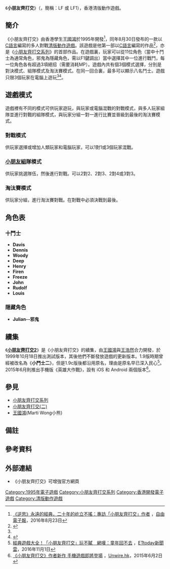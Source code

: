 {{Infobox VG
| title       = 小朋友齊打交
| english     = Little Fighter
| image       = Lf1_logo.png
| caption     = 
| common      = 小鬥士大冒險
| genre       = {{Slight-pause mark list|[[清版動作遊戲|清版動作]]}}
| platforms   = [[MS-DOS|MS-DOS]]
| developer   = 
| publisher   = {{vgrelease|}}
| distributor = {{vgrelease|}}
| director    = 
| producer    = 
| designer    = 
| writer      = 
| programmer  = 
| composer    = 
| artist      = 
| series      = 
| engine      = 
| modes       = 
| released    = 1995年8月30日
| onlinegame  = 
| shutdown    = 
}}

《'''小朋友齊打交'''》（{{lang|en|'''Little Fighter'''}}，簡稱：LF 或 LF1），香港清版動作遊戲。

== 簡介 ==
《小朋友齊打交》由香港學生[[王國鴻|王國鴻]]於1995年開發<ref>[http://talk.ltn.com.tw/article/breakingnews/1802996 《逆思》永遠的經典，二十年的屹立不搖：專訪「小朋友齊打交」作者] {{Wayback|url=http://talk.ltn.com.tw/article/breakingnews/1802996 |date=20181203130446 }}，[[自由電子報|自由電子報]]，2016年8月23日</ref>，同年8月30日發布的一款以[[C語言|C語言]]編寫的多人對戰[[清版動作遊戲|清版動作遊戲]]。該遊戲是他第一部以[[C語言|C語言]]編寫的作品<ref name="作品">{{Cite web |url=http://home.i-cable.com/starskywong/b5_lf1.html |title=小朋友齊打交(一)官方網頁 |access-date=2013-03-22 |archive-date=2009-04-10 |archive-url=https://web.archive.org/web/20090410062937/http://home.i-cable.com/starskywong/b5_lf1.html |dead-url=yes }}</ref>，亦是《[[小朋友齊打交系列|小朋友齊打交系列]]》的首部作品。在遊戲裏，玩家可以從11位角色{{notetag|1.全部姓名源於作者曾在越一科技有限公司 - 香港 的系列最終作[[小鬥士大冒險Online|小鬥士大冒險Online]]。}}（當中十鬥士為通常角色，邪鬼為隱藏角色，需以F1鍵調出）當中選擇其中一位進行戰鬥，每一位角色各有超過3項絕招（需要消耗MP）。遊戲內共有個3個模式選擇，分別是對決模式、組隊模式及淘汰賽模式。在同一回合裏，最多可以顯示八名鬥士。遊戲只限3個玩家在電腦上遊玩<ref name="作品" /><ref>{{Cite web |url=http://www.littlefighter.com/lf1.html |title=小朋友齊打交(二)官方網頁 - 小朋友齊打交 |access-date=2013-03-22 |archive-date=2016-02-04 |archive-url=https://web.archive.org/web/20160204005528/http://www.littlefighter.com/lf1.html |dead-url=no }}</ref>。

== 遊戲模式 ==
遊戲裡有不同的模式可供玩家遊玩，與玩家或電腦混戰的對戰模式，與多人玩家組隊並進行對戰的組隊模式，與玩家分組一對一進行比賽並晉級到最後的淘汰賽模式。

=== 對戰模式 ===
供玩家選擇或增加人類玩家和電腦玩家，可以1對1或3個玩家混戰。

=== [[組合附加符號|小朋友組]]隊模式 ===
供玩家挑選隊伍，然後進行對戰。可以2對2、2對3、2對4或3對3。

=== 淘汰賽模式 ===
供玩家分組，進行淘汰賽對戰。在對戰中必須決戰到最後。

== 角色表 ==
=== 十鬥士 ===
*'''Davis'''
*'''Dennis'''
*'''Woody'''
*'''Deep'''
*'''Henry'''
*'''Firen'''
*'''Freeze'''
*'''John'''
*'''Rudolf'''
*'''Louis'''

=== 隠藏角色 ===
*'''Julian--邪鬼'''

== 續集 ==
《'''[[小朋友齊打交2|小朋友齊打交2]]'''》是《小朋友齊打交》的續集，由[[王國鴻|王國鴻]]與[[王浩然_(軟件工程師)|王浩然]]合力開發，於1999年10月18日推出測試版本，其後他們不斷發放遊戲的更新版本。1.9版時期曾經被改名為《'''小鬥士二'''》，但是1.9c版後都沿用原名，理由是原名早已深入民心<ref>[https://www.ettoday.net/news/20161101/803138.htm 經典遊戲大全！「小朋友齊打交」玩不膩　網嘆：童年回不去] {{Wayback|url=https://www.ettoday.net/news/20161101/803138.htm |date=20180628100624 }}，[[ETtoday新聞雲|ETtoday新聞雲]]，2016年11月1日</ref>。2015年6月則推出手機版《英雄大作戰》，設有 iOS 和 Android 兩個版本<ref>[https://unwire.hk/2015/06/02/hero-fighter-x-mobile-game/game-channel/ 《小朋友齊打交》作者新作 手機遊戲即將登場] {{Wayback|url=https://unwire.hk/2015/06/02/hero-fighter-x-mobile-game/game-channel/ |date=20200930103503 }}，[[Unwire.hk|Unwire.hk]]，2015年6月2日</ref>。

== 參見 ==
* [[小朋友齊打交系列|小朋友齊打交系列]]
* [[小朋友齊打交2|小朋友齊打交(二)]]
* [[王國鴻|王國鴻]](Marti Wong小熊)

== 備註 ==
{{NoteFoot}}

== 參考資料 ==
{{Reflist}}

== 外部連結 ==
* 《小朋友齊打交》可增強官方網頁

{{小朋友齊打交系列}}
{{DEFAULTSORT:Little Fighter}}

[[Category:1995年電子遊戲|Category:1995年電子遊戲]]
[[Category:小朋友齊打交系列|Category:小朋友齊打交系列]]
[[Category:香港開發電子遊戲|Category:香港開發電子遊戲]]
[[Category:清版動作遊戲|Category:清版動作遊戲]]